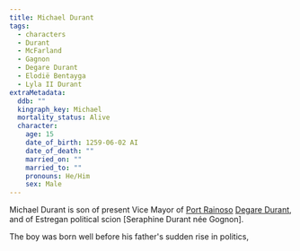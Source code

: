 ```yaml
---
title: Michael Durant
tags:
  - characters
  - Durant
  - McFarland
  - Gagnon
  - Degare Durant
  - Elodië Bentayga
  - Lyla II Durant
extraMetadata:
  ddb: ""
  kingraph_key: Michael
  mortality_status: Alive
  character:
    age: 15
    date_of_birth: 1259-06-02 AI
    date_of_death: ""
    married_on: ""
    married_to: ""
    pronouns: He/Him
    sex: Male
---
```


Michael Durant is son of present Vice Mayor of
[Port Rainoso](/locations/port-rainoso/)
[Degare Durant](/characters/degare-durant/), and of Estregan political scion \[Seraphine
Durant née Gognon].

The boy was born well before his father's sudden rise in politics,
